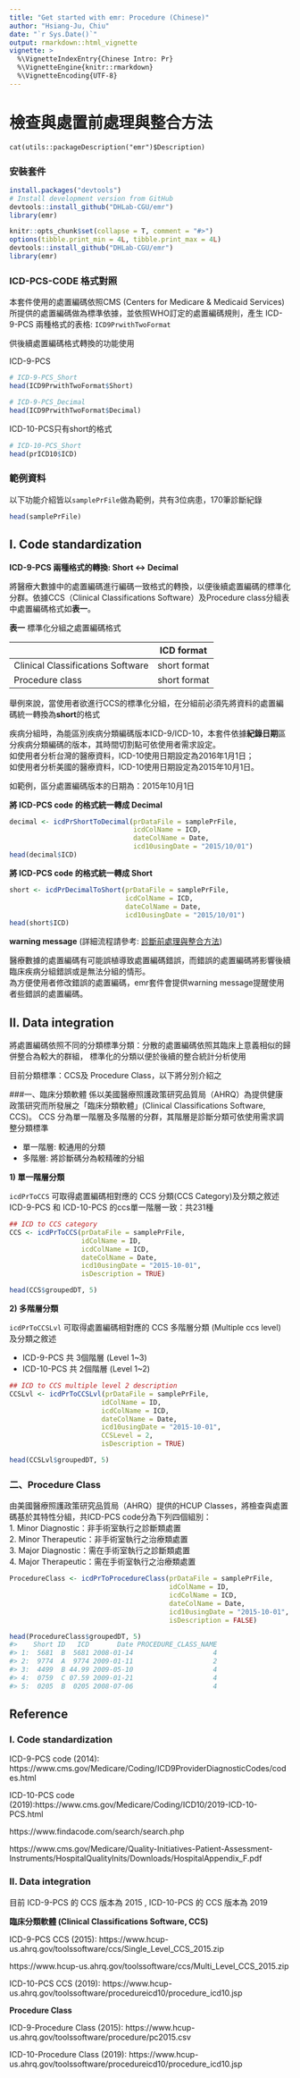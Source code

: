 ```yaml
---
title: "Get started with emr: Procedure (Chinese)"
author: "Hsiang-Ju, Chiu"
date: "`r Sys.Date()`"
output: rmarkdown::html_vignette
vignette: >
  %\VignetteIndexEntry{Chinese Intro: Pr}
  %\VignetteEngine{knitr::rmarkdown}
  %\VignetteEncoding{UTF-8}
---
```



# 檢查與處置前處理與整合方法

```
cat(utils::packageDescription("emr")$Description)
```
### 安裝套件
```r
install.packages("devtools")
# Install development version from GitHub
devtools::install_github("DHLab-CGU/emr")
library(emr)
```
```r
knitr::opts_chunk$set(collapse = T, comment = "#>")
options(tibble.print_min = 4L, tibble.print_max = 4L)
devtools::install_github("DHLab-CGU/emr")
library(emr)
```
### ICD-PCS-CODE 格式對照

本套件使用的處置編碼依照CMS (Centers for Medicare & Medicaid Services)所提供的處置編碼做為標準依據，並依照WHO訂定的處置編碼規則，產生 ICD-9-PCS 兩種格式的表格: `ICD9PrwithTwoFormat`

供後續處置編碼格式轉換的功能使用 

ICD-9-PCS
```r
# ICD-9-PCS_Short
head(ICD9PrwithTwoFormat$Short)

# ICD-9-PCS_Decimal
head(ICD9PrwithTwoFormat$Decimal)
```
ICD-10-PCS只有short的格式
```r
# ICD-10-PCS_Short
head(prICD10$ICD)
```
### 範例資料

以下功能介紹皆以`samplePrFile`做為範例，共有3位病患，170筆診斷紀錄
```r
head(samplePrFile)
```
## I. Code standardization

**ICD-9-PCS 兩種格式的轉換: Short <-> Decimal**

將醫療大數據中的處置編碼進行編碼一致格式的轉換，以便後續處置編碼的標準化分群。依據CCS（Clinical Classifications Software）及Procedure class分組表中處置編碼格式如**表一**。

**表一** 標準化分組之處置編碼格式

|   |ICD format|
|--------|----|
|Clinical Classifications Software|short format|
|Procedure class|short format|

舉例來說，當使用者欲進行CCS的標準化分組，在分組前必須先將資料的處置編碼統一轉換為**short**的格式

疾病分組時，為能區別疾病分類編碼版本ICD-9/ICD-10，本套件依據**紀錄日期**區分疾病分類編碼的版本，其時間切割點可依使用者需求設定。  
如使用者分析台灣的醫療資料，ICD-10使用日期設定為2016年1月1日；  
如使用者分析美國的醫療資料，ICD-10使用日期設定為2015年10月1日。 

如範例，區分處置編碼版本的日期為：2015年10月1日

**將 ICD-PCS code 的格式統一轉成 Decimal**

```r
decimal <- icdPrShortToDecimal(prDataFile = samplePrFile,
                               icdColName = ICD, 
                               dateColName = Date,
                               icd10usingDate = "2015/10/01")
head(decimal$ICD)
```
**將 ICD-PCS code 的格式統一轉成 Short**

```r
short <- icdPrDecimalToShort(prDataFile = samplePrFile,
                             icdColName = ICD, 
                             dateColName = Date,
                             icd10usingDate = "2015/10/01")
head(short$ICD)
```
**warning message** (詳細流程請參考: [診斷前處理與整合方法](https://dhlab-cgu.github.io/emr/articles/Chi_Diagnosis.html#i--code-standardization))

醫療數據的處置編碼有可能誤植導致處置編碼錯誤，而錯誤的處置編碼將影響後續臨床疾病分組錯誤或是無法分組的情形。  
為方便使用者修改錯誤的處置編碼，emr套件會提供warning message提醒使用者些錯誤的處置編碼。  


## II. Data integration
將處置編碼依照不同的分類標準分類：分散的處置編碼依照其臨床上意義相似的歸併整合為較大的群組， 標準化的分類以便於後續的整合統計分析使用

目前分類標準：CCS及 Procedure Class，以下將分別介紹之 

###一、臨床分類軟體 
係以美國醫療照護政策研究品質局（AHRQ）為提供健康政策研究而所發展之「臨床分類軟體」(Clinical Classifications Software, CCS)。 CCS 分為單一階層及多階層的分群，其階層是診斷分類可依使用需求調整分類標準

* 單一階層: 較通用的分類  
* 多階層: 將診斷碼分為較精確的分組  

**1) 單一階層分類**

`icdPrToCCS` 可取得處置編碼相對應的 CCS 分類(CCS Category)及分類之敘述  
ICD-9-PCS 和 ICD-10-PCS 的ccs單一階層一致：共231種
```r
## ICD to CCS category
CCS <- icdPrToCCS(prDataFile = samplePrFile,
                  idColName = ID,
                  icdColName = ICD,        
                  dateColName = Date,
                  icd10usingDate = "2015-10-01",
                  isDescription = TRUE)

head(CCS$groupedDT, 5)
```

**2) 多階層分類**

`icdPrToCCSLvl` 可取得處置編碼相對應的 CCS 多階層分類 (Multiple ccs level) 及分類之敘述

* ICD-9-PCS 共 3個階層 (Level 1~3)  
* ICD-10-PCS 共 2個階層 (Level 1~2)  

```r
## ICD to CCS multiple level 2 description
CCSLvl <- icdPrToCCSLvl(prDataFile = samplePrFile,
                       idColName = ID,
                       icdColName = ICD,        
                       dateColName = Date,
                       icd10usingDate = "2015-10-01",
                       CCSLevel = 2,
                       isDescription = TRUE)

head(CCSLvl$groupedDT, 5)
```

### 二、Procedure Class 
由美國醫療照護政策研究品質局（AHRQ）提供的HCUP Classes，將檢查與處置碼基於其特性分組，共ICD-PCS code分為下列四個組別：  
 1. Minor Diagnostic：非手術室執行之診斷類處置  
 2. Minor Therapeutic：非手術室執行之治療類處置  
 3. Major Diagnostic：需在手術室執行之診斷類處置  
 4. Major Therapeutic：需在手術室執行之治療類處置  
 
```r
ProcedureClass <- icdPrToProcedureClass(prDataFile = samplePrFile,
                                        idColName = ID,
                                        icdColName = ICD,      
                                        dateColName = Date,
                                        icd10usingDate = "2015-10-01",
                                        isDescription = FALSE)
```
```r
head(ProcedureClass$groupedDT, 5)
#>    Short ID   ICD       Date PROCEDURE_CLASS_NAME
#> 1:  5681  B  5681 2008-01-14                    4
#> 2:  9774  A  9774 2009-01-11                    2
#> 3:  4499  B 44.99 2009-05-10                    4
#> 4:  0759  C 07.59 2009-01-21                    4
#> 5:  0205  B  0205 2008-07-06                    4
```

## Reference

### I. Code standardization

ICD-9-PCS code (2014): https://www.cms.gov/Medicare/Coding/ICD9ProviderDiagnosticCodes/codes.html

ICD-10-PCS code (2019):https://www.cms.gov/Medicare/Coding/ICD10/2019-ICD-10-PCS.html

https://www.findacode.com/search/search.php

https://www.cms.gov/Medicare/Quality-Initiatives-Patient-Assessment-Instruments/HospitalQualityInits/Downloads/HospitalAppendix_F.pdf

### II. Data integration

目前 ICD-9-PCS 的 CCS 版本為 2015 , ICD-10-PCS 的 CCS 版本為 2019

**臨床分類軟體 (Clinical Classifications Software, CCS)**

ICD-9-PCS CCS (2015): https://www.hcup-us.ahrq.gov/toolssoftware/ccs/Single_Level_CCS_2015.zip

https://www.hcup-us.ahrq.gov/toolssoftware/ccs/Multi_Level_CCS_2015.zip

ICD-10-PCS CCS (2019): https://www.hcup-us.ahrq.gov/toolssoftware/procedureicd10/procedure_icd10.jsp

**Procedure Class**

ICD-9-Procedure Class (2015): https://www.hcup-us.ahrq.gov/toolssoftware/procedure/pc2015.csv

ICD-10-Procedure Class (2019): https://www.hcup-us.ahrq.gov/toolssoftware/procedureicd10/procedure_icd10.jsp
